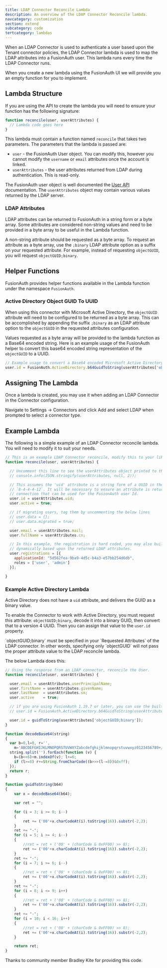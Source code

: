 ```yaml
---
title: LDAP Connector Reconcile Lambda
description: An overview of the LDAP Connector Reconcile lambda.
navcategory: customization
section: extend
subcategory: code
tertcategory: lambdas
---
```


When an LDAP Connector is used to authenticate a user based upon the Tenant connector policies, the LDAP Connector lambda is used to map the LDAP attributes into a FusionAuth user. This lambda runs every time the LDAP Connector runs.

When you create a new lambda using the FusionAuth UI we will provide you an empty function for you to implement.

## Lambda Structure

If you are using the API to create the lambda you will need to ensure your function has the following signature:

```javascript
function reconcile(user, userAttributes) {
  // Lambda code goes here
}
```

This lambda must contain a function named `reconcile` that takes two parameters. The parameters that the lambda is passed are:

* `user` - the FusionAuth User object. You can modify this, however you cannot modify the `username` or `email` attributes once the account is linked.
* `userAttributes` - the user attributes returned from LDAP during authentication. This is read-only.

The FusionAuth user object is well documented the [User API](/docs/apis/users) documentation. The `userAttributes` object may contain various values returned by the LDAP server.

### LDAP Attributes

LDAP attributes can be returned to FusionAuth in a string form or a byte array. Some attributes are considered non-string values and need to be provided in a byte array to be useful in the Lambda function.

A non-string attribute should be requested as a byte array. To request an attribute as a byte array, use the `;binary` LDAP attribute option as a suffix on your requested attribute. For example, instead of requesting `objectGUID`, you will request `objectGUID;binary`.

## Helper Functions

FusionAuth provides helper functions available in the Lambda function under the namespace `FusionAuth`.

### Active Directory Object GUID To UUID

When using this connector with Microsoft Active Directory, the `objectGUID` attribute will need to be configured to be returned as a byte array. This can be accomplished by appending the suffix `;binary` as an LDAP attribute option to the `objectGUID` in the requested attributes configuration.

Values requested as a byte array will be provided to the lambda function as a Base64 encoded string. Here is an example usage of the FusionAuth helper to convert this base64 encoded string representation of the `objectGUID` to a UUID.

```javascript
// Example usage to convert a Base64 encoded Microsoft Active Directory objectGUID to a valid FusionAuth UUID
user.id = FusionAuth.ActiveDirectory.b64GuidToString(userAttributes['objectGUID;binary']);
```


## Assigning The Lambda

Once a lambda is created, you may use it when adding an LDAP Connector in the Connector configuration.

Navigate to <Breadcrumb>Settings -> Connectors</Breadcrumb> and click <UIelement>Add</UIelement> and select LDAP when prompted to select a connector type.

## Example Lambda

The following is a simple example of an LDAP Connector reconcile lambda. You will need to modify it to suit your needs.

```javascript
// This is an example LDAP Connector reconcile, modify this to your liking.
function reconcile(user, userAttributes) {

  // Uncomment this line to see the userAttributes object printed to the event log
  // console.info(JSON.stringify(userAttributes, null, 2));

  // This assumes the 'uid' attribute is a string form of a UUID in the format
  // `8-4-4-4-12`. It will be necessary to ensure an attribute is returned by your LDAP
  // connection that can be used for the FusionAuth user Id.
  user.id = userAttributes.uid;
  user.active = true;

  // if migrating users, tag them by uncommenting the below lines
  // user.data = {};
  // user.data.migrated = true;

  user.email = userAttributes.mail;
  user.fullName = userAttributes.cn;

  // In this example, the registration is hard coded, you may also build this
  // dynamically based upon the returned LDAP attributes.
  user.registrations = [{
    applicationId: "5d562fea-9ba9-4d5c-b4a3-e57bb254d6db",
    roles = ['user', 'admin']
  }];

}
```

### Example Active Directory Lambda

Active Directory does not have a `uid` attribute, and delivers the GUID as a binary value.

To enable the Connector to work with Active Directory, you must request this attribute: `objectGUID;binary`, decode it into a binary GUID, then convert that to a version 4 UUID. Then you can assign that value to the `user.id` property.

<Aside type="note">
`objectGUID;binary` must be specified in your `Requested Attributes` of the LDAP connector.
In other words, specifying only `objectGUID` will not pass the proper attribute value to the LDAP reconcile lambda.
</Aside>

The below Lambda does this:

```javascript
// Using the response from an LDAP connector, reconcile the User.
function reconcile(user, userAttributes) {

  user.email = userAttributes.userPrincipalName;
  user.firstName = userAttributes.givenName;
  user.lastName  = userAttributes.sn;
  user.active    = true;

  // if you are using FusionAuth 1.19.7 or later, you can use the built in method and omit the decodeBase64 and guidToString functions. This is recommended.
  // user.id = FusionAuth.ActiveDirectory.b64GuidToString(userAttributes['objectGuid;binary']);

  user.id = guidToString(userAttributes['objectGUID;binary']);
}

function decodeBase64(string)
{
  var b=0,l=0, r='',
    m='ABCDEFGHIJKLMNOPQRSTUVWXYZabcdefghijklmnopqrstuvwxyz0123456789+/';
  string.split('').forEach(function (v) {
    b=(b<<6)+m.indexOf(v); l+=6;
    if (l>=8) r+=String.fromCharCode((b>>>(l-=8))&0xff);
  });
  return r;
}

function guidToString(b64)
{
    var x = decodeBase64(b64);

    var ret = "";

    for (i = 3; i >= 0; i--)
    {
        ret += ('00'+x.charCodeAt(i).toString(16)).substr(-2,2);
    }
    ret += "-";
    for (i = 5; i >= 4; i--)
    {
        //ret = ret + ('00' + (charCode & 0xFF00) >> 8);
        ret += ('00'+x.charCodeAt(i).toString(16)).substr(-2,2);
    }
    ret += "-";
    for (i = 7; i >= 6; i--)
    {
        //ret = ret + ('00' + (charCode & 0xFF00) >> 8);
        ret += ('00'+x.charCodeAt(i).toString(16)).substr(-2,2);
    }
    ret += "-";
    for (i = 8; i <= 9; i++)
    {
        //ret = ret + ('00' + (charCode & 0xFF00) >> 8);
        ret += ('00'+x.charCodeAt(i).toString(16)).substr(-2,2);
    }
    ret += "-";
    for (i = 10; i < 16; i++)
    {
        //ret = ret + ('00' + (charCode & 0xFF00) >> 8);
        ret += ('00'+x.charCodeAt(i).toString(16)).substr(-2,2);
    }

    return ret;
}
```

Thanks to community member Bradley Kite for providing this code.
